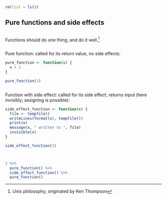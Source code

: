 ```r
rm(list = ls())
```


## Pure functions and side effects

<!-- Setup 34-function-purity.R -->
```r

```

Functions should do one thing, and do it well.^[Unix philosophy, originated by Ken Thompson]

<!-- Functions should do one thing, and do it well. -->
```r

```

Pure function: called for its return value, no side effects:

<!-- Pure function: called for its return value, no side effects! -->
```r
pure_function <- function(x) {
  x + 1
}

pure_function(1)
```

<!-- Function with side effect: called for its side effect, returns input -->
```r

```

Function with side effect: called for its side effect, returns input (here invisibly; assigning is possible):

<!-- invisibly (=no changes to return value). -->
```r
side_effect_function <- function(x) {
  file <- tempfile()
  writeLines(format(x), tempfile())
  print(x)
  message(x, " written to ", file)
  invisible(x)
}

side_effect_function(2)
```


<!-- Separation helps isolate the side effects. -->
```r

```


<!-- If side effect functions return the, they remain composable with -->
```r

```


<!-- pure functions. -->
```r
5 %>%
  pure_function() %>%
  side_effect_function() %>%
  pure_function()
```
